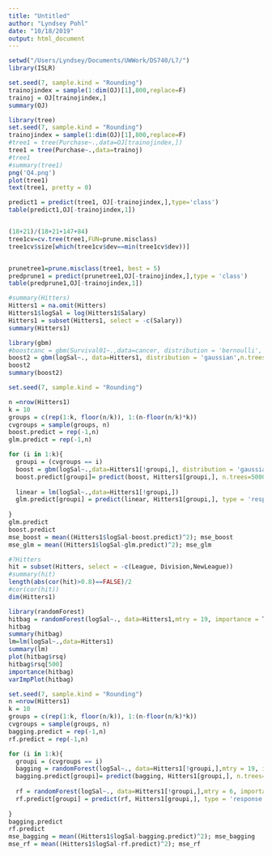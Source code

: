 ```yaml
---
title: "Untitled"
author: "Lyndsey Pohl"
date: "10/18/2019"
output: html_document
---
```


```r
setwd("/Users/Lyndsey/Documents/UWWork/DS740/L7/")
library(ISLR)

```
```r

set.seed(7, sample.kind = "Rounding")
trainojindex = sample(1:dim(OJ)[1],800,replace=F)
trainoj = OJ[trainojindex,]
summary(OJ)
```
```r
library(tree)
set.seed(7, sample.kind = "Rounding")
trainojindex = sample(1:dim(OJ)[1],800,replace=F)
#tree1 = tree(Purchase~.,data=OJ[trainojindex,])
tree1 = tree(Purchase~.,data=trainoj)
#tree1
#summary(tree1)
png('Q4.png')
plot(tree1)
text(tree1, pretty = 0)

predict1 = predict(tree1, OJ[-trainojindex,],type='class')
table(predict1,OJ[-trainojindex,1])


(18+21)/(18+21+147+84)
tree1cv=cv.tree(tree1,FUN=prune.misclass)
tree1cv$size[which(tree1cv$dev==min(tree1cv$dev))]


prunetree1=prune.misclass(tree1, best = 5)
predprune1 = predict(prunetree1,OJ[-trainojindex,],type = 'class')
table(predprune1,OJ[-trainojindex,1])
```
```r
#summary(Hitters)
Hitters1 = na.omit(Hitters)
Hitters1$logSal = log(Hitters1$Salary)
Hitters1 = subset(Hitters1, select = -c(Salary))
summary(Hitters1)
```
```r

library(gbm)
#boostcanc = gbm(Survival01~.,data=cancer, distribution = 'bernoulli', n.trees = 5000, shrinkage = 0.001, interaction.depth = 2)
boost2 = gbm(logSal~., data=Hitters1, distribution = 'gaussian',n.trees = 5000, shrinkage = 0.001, interaction.depth = 4)
boost2
summary(boost2)
```
```r
set.seed(7, sample.kind = "Rounding")

n =nrow(Hitters1)
k = 10
groups = c(rep(1:k, floor(n/k)), 1:(n-floor(n/k)*k))
cvgroups = sample(groups, n)
boost.predict = rep(-1,n)
glm.predict = rep(-1,n)

for (i in 1:k){
  groupi = (cvgroups == i) 
  boost = gbm(logSal~.,data=Hitters1[!groupi,], distribution = 'gaussian', n.trees = 5000, shrinkage = 0.001, interaction.depth = 4)
  boost.predict[groupi]= predict(boost, Hitters1[groupi,], n.trees=5000, type = 'response')
  
  linear = lm(logSal~.,data=Hitters1[!groupi,])
  glm.predict[groupi] = predict(linear, Hitters1[groupi,], type = 'response')
  
}
glm.predict
boost.predict
mse_boost = mean((Hitters1$logSal-boost.predict)^2); mse_boost
mse_glm = mean((Hitters1$logSal-glm.predict)^2); mse_glm

```
```r
#?Hitters
hit = subset(Hitters, select = -c(League, Division,NewLeague))
#summary(hit)
length(abs(cor(hit)>0.8)==FALSE)/2
#cor(cor(hit))
dim(Hitters1)
```
```r
library(randomForest)
hitbag = randomForest(logSal~., data=Hitters1,mtry = 19, importance = T)
hitbag
summary(hitbag)
lm=lm(logSal~.,data=Hitters1)
summary(lm)
plot(hitbag$rsq)
hitbag$rsq[500]
importance(hitbag)
varImpPlot(hitbag)
```
```r
set.seed(7, sample.kind = "Rounding")
n =nrow(Hitters1)
k = 10
groups = c(rep(1:k, floor(n/k)), 1:(n-floor(n/k)*k))
cvgroups = sample(groups, n)
bagging.predict = rep(-1,n)
rf.predict = rep(-1,n)

for (i in 1:k){
  groupi = (cvgroups == i) 
  bagging = randomForest(logSal~., data=Hitters1[!groupi,],mtry = 19, importance = T)
  bagging.predict[groupi]= predict(bagging, Hitters1[groupi,], n.trees=5000, type = 'response')
  
  rf = randomForest(logSal~., data=Hitters1[!groupi,],mtry = 6, importance = T)
  rf.predict[groupi] = predict(rf, Hitters1[groupi,], type = 'response')
  
}
bagging.predict
rf.predict
mse_bagging = mean((Hitters1$logSal-bagging.predict)^2); mse_bagging
mse_rf = mean((Hitters1$logSal-rf.predict)^2); mse_rf

```

